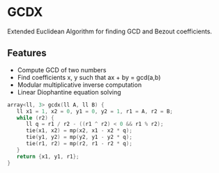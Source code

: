 # GCDX

Extended Euclidean Algorithm for finding GCD and Bezout coefficients.

## Features
- Compute GCD of two numbers
- Find coefficients x, y such that ax + by = gcd(a,b)
- Modular multiplicative inverse computation
- Linear Diophantine equation solving

```cpp
array<ll, 3> gcdx(ll A, ll B) {
   ll x1 = 1, x2 = 0, y1 = 0, y2 = 1, r1 = A, r2 = B;
   while (r2) {
      ll q = r1 / r2 - ((r1 ^ r2) < 0 && r1 % r2);
      tie(x1, x2) = mp(x2, x1 - x2 * q);
      tie(y1, y2) = mp(y2, y1 - y2 * q);
      tie(r1, r2) = mp(r2, r1 - r2 * q);
   }
   return {x1, y1, r1};
}
```
